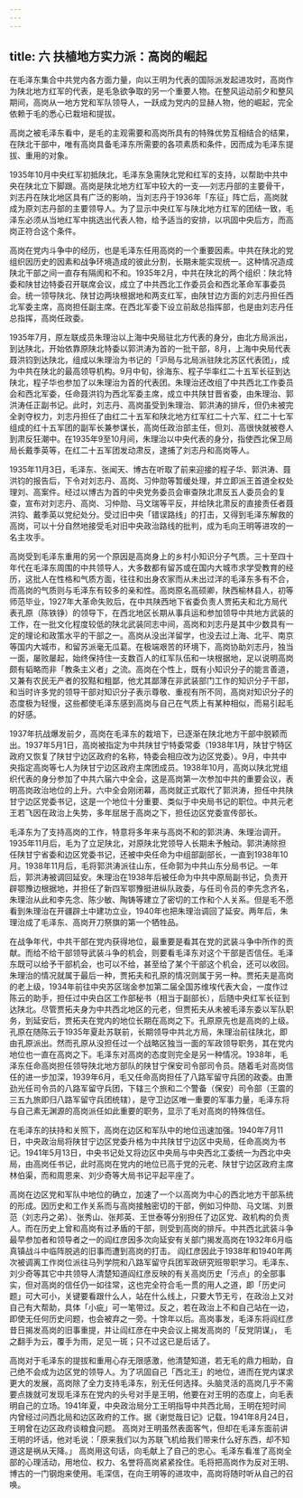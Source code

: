 ```yaml
---
---
---
```

title: 六  扶植地方实力派：高岗的崛起
---

在毛泽东集合中共党内各方面力量，向以王明为代表的国际派发起进攻时，高岗作为陕北地方红军的代表，是毛急欲争取的另一个重要人物。在整风运动前夕和整风期间，高岗从一地方党和军队领导人，一跃成为党内的显赫人物，他的崛起，完全依赖于毛的悉心已栽培和提拔。

高岗之被毛泽东看中，是毛的主观需要和高岗所具有的特殊优势互相结合的结果，在陕北干部中，唯有高岗具备毛泽东所需要的各项素质和条件，因而成为毛泽东提拔、重用的对象。

1935年10月中央红军初抵陕北，毛泽东急需陕北党和红军的支持，以帮助中共中央在陕北立下脚跟。高岗是陕北地方红军中较大的一支──刘志丹部的主要骨干，刘志丹在陕北地区具有广泛的影响，当刘志丹于1936年「东征」阵亡后，高岗就成为原刘志丹部的主要领导人。为了显示中央红军与陕北地方红军的团结一致，毛泽东必须从当地红军中挑选出代表人物，给予适当的安排，以巩固中央后方，而高岗正符合这个条件。

高岗在党内斗争中的经历，也是毛泽东任用高岗的一个重要因素。中共在陕北的党组织因历史的因素和战争环境造成的彼此分割，长期未能实现统一。这种情况造成陕北干部之间一直存有隔阂和不和。1935年2月，中共在陕北的两个组织：陕北特委和陕甘边特委召开联席会议，成立了中共西北工作委员会和西北革命军事委员会。统一领导陕北、陕甘边两块根据地和两支红军，由陕甘边方面的刘志丹担任西北军委主席，高岗担任副主席。在西北军委下设立前敌总指挥部，也是由刘志丹任总指挥，高岗任政委。 

1935年7月，原左联成员朱理治以上海中央局驻北方代表的身分，由北方局派出，到达陕北，开始依靠原陕北特委以郭洪涛为首的一批干部，8月，上海中央局代表聂洪钧到达陕北，组成以朱理治为书记的「沪局与北局派驻陕北苏区代表团」，成为中共在陕北的最高领导机构。9月中旬，徐海东、程子华率红二十五军长征到达陕北，程子华也参加了以朱理治为首的代表团。朱理治还改组了中共西北工作委员会和西北军委，任命聂洪钧为西北军委主席，成立中共陕甘晋省委，由朱理治、郭洪涛任正副书记。此时，刘志丹、高岗虽受到朱理治、郭洪涛的排斥，但仍未被完全剥夺权力，刘志丹担任了由红二十五军和陕北地方红军红二十六军、红二十七军组成的红十五军团的副军长兼参谋长，高岗任政治部主任，但刘、高很快就被卷人到肃反狂潮中。在1935年9至10月间，朱理治以中央代表的身分，指使西北保卫局局长戴季英等，在红二十五军团发动肃反，逮捕了刘志丹和高岗等人。

1935年11月3日，毛泽东、张闻天、博古在听取了前来迎接的程子华、郭洪涛、聂洪钧的报告后，下令对刘志丹、高岗、习仲勋等暂缓处理，并立即派王首道全权处理刘、高案件。经过以博古为首的中央党务委员会审查陕北肃反五人委员会的复查，宣布对刘志丹、高岗、习仲勋、马文瑞等平反，并给陕北肃反的直接责任者聂洪钧、戴季英以党纪处分。受过旧中央「错误路线」的打击，又得到毛泽东解救的高岗，可以十分自然地接受毛对旧中央政治路线的批判，成为毛向王明等进攻的一名主攻手。

高岗受到毛泽东重用的另一个原因是高岗身上的乡村小知识分子气质。三十至四十年代在毛泽东周围的中共领导人，大多数都有留苏或在国内大城市求学受教育的经历，这批人在性格和气质方面，往往和出身农家而从未出过洋的毛泽东多有不合，而高岗的气质则与毛泽东有较多的亲和性。高岗原名高硕卿，陕西榆林县人，初等师范毕业，1927年大革命失败后，在中共陕西地下省委负责人贾拓夫和北方局代表孔原（陈铁铮）的领导下，在西北地区长期从事兵运和参加领导中共地方武装的工作，在一批文化程度较低的陕北武装同志中间，高岗和刘志丹是其中少数具有一定的理论和政策水平的干部之一。高岗从没出洋留学，也没去过上海、北平、南京等国内大城市，和留苏派毫无瓜葛。在极端艰苦的环境下，高岗协助刘志丹，独当一面，屡败屡起，始终保持住一支数百人的红军队伍和一块根据地，足以说明高岗颇有韬略而非「教条主义者」之流。高岗在个性上，既有小知识分子的能言善道，又兼有农民无产者的狡黠和粗鄙，他尤其鄙薄在非武装部门工作的知识分子干部，和当时许多党的领导干部对知识分子表示尊敬、重视有所不同，高岗对知识分子的态度极为轻慢，这些都使毛泽东感到高岗与自己在气质上有某种相似，而易引起毛的好感。

1937年抗战爆发前夕，高岗在毛泽东的栽培下，已逐渐在陕北地方干部中脱颖而出。1937年5月1日，高岗被指定为中共陕甘宁特委常委（1938年1月，陕甘宁特区政府又恢复了陕甘宁边区政府的名称，特委会相应改为边区党委）。9月，中共中央指定高岗等七人为陕甘宁边区政府主席团成员。1938年10月，高岗以陕北党组织代表的身分参加了中共六届六中全会，这是高岗第一次参加中共的重要会议，表明高岗政治地位的上升。六中全会刚闭幕，高岗就正式取代了郭洪涛，担任中共陕甘宁边区党委书记，这是一个地位十分重要、类似于中央局书记的职位。中共元老王若飞因在政治上失势，多年屈居于高岗之下，担任边区党委宣传部长。

毛泽东为了支持高岗的工作，特意将多年来与高岗不和的郭洪涛、朱理治调开。1935年11月后，毛为了立足陕北，对原陕北党领导人长期未予触动。郭洪涛除担任陕甘宁省委和边区党委书记，还被中央任命为中组部副部长，一直到1938年10月。1938年11月后，毛将郭洪涛派往山东，任命郭为中共山东分局书记。一年后，郭洪涛被调回延安。朱理治在1938年后被任命为中共中原局副书记，负责开辟鄂豫边根据地，并担任了新四军鄂豫挺进纵队政委，与任司令员的李先念齐名，朱理治从此和李先念、陈少敏、陶铸等建立了密切的工作和个人关系。但是毛不愿看到朱理治在开疆辟土中建功立业，1940年也把朱理治调回了延安。两年后，朱理治成了毛泽东、高岗开刀祭旗的第一个牺牲品。

在战争年代，中共干部在党内获得地位，最重要是看其在党的武装斗争中所作的贡献。而给不给干部领导武装斗争的机会，则要看毛泽东对这个干部是否信任。毛泽东既可以给予干部机会，也可以不给，甚至给了某个干部这个机会，还可以收回。朱理治的情况就属于最后一种，贾拓夫和孔原的情况则属于另一种。贾拓夫是高岗的老上级，1934年前往中央苏区瑞金参加第二届全国苏维埃代表大会，一度作过陈云的助手，担任过中央白区工作部秘书（相当于副部长），后随中央红军长征到达陕北。尽管贾拓夫身为中共西北地区的元老，但贾拓夫从未被毛泽东委以军队职务，到延安后，贾拓夫在党内的地位长期在高岗之下。孔原原先也是高岗的上级。孔原在随陈云于1935年夏赴苏联前，长期领导中共北方局，朱理治前往陕北，即由孔原派出。然而孔原从没担任过一个战略区独当一面的军政领导职务，其在党内地位也一直在高岗之下。毛泽东对高岗的态度则完全是另一种情况。1938年，毛泽东任命高岗担任领导陕北地方部队的陕甘宁保安司令部司令员。随着毛对高岗信任的进一步加深，1939年6月，毛又任命高岗担任了八路军留守兵团的政委。由萧劲光任司令员的八路军留守兵团，下辖三个旅和二个警备（保安）司令部（王震的三五九旅即归八路军留守兵团统辖），是守卫边区唯一重要的军事力量，毛泽东将与自己素无渊源的高岗派任如此重要的职务，显示了毛对高岗的特殊信任。

在毛泽东的扶持和关照下，高岗在边区和军队中的地位迅速加强。1940年7月11日，中央政治局将陕甘宁边区党委升格为中共陕甘宁边区中央局，任命高岗为书记。1941年5月13日，中央书记处又将边区中央局与中央西北工委统一为西北中央局，由高岗任书记，此时高岗在党内的地位已高于党的元老、陕甘宁边区政府主席林伯渠，而和周恩来、刘少奇等大局书记平起平座了。

高岗在边区党和军队中地位的确立，加速了一个以高岗为中心的西北地方干部系统的形成。因历史和工作关系而与高岗接触密切的干部，例如习仲勋、马文瑞、刘景范（刘志丹之弟）、张秀山、张邦英、王世泰等分别担任了边区党、政机构的负责人。而在历史上曾和高岗有过矛盾的干部，则受到高岗的排斥。中共西北武装斗争最早参加者和领导者之一的阎红彦因多次向延安有关部门揭发高岗在1932年6月临真镇战斗中临阵脱逃的旧事而遭到高岗的打击。  阎红彦因此于1938年和1940年两次被调离工作岗位派往马列学院和八路军留守兵团军政研究班带职学习。毛泽东、刘少奇等其它中共领导人清楚知道阎红彦反映的有关高岗历史「污点」的全部事实，但对高岗的信任仍一如往常，这也完全符合毛一贯的用人之道，即「历史问题」可大可小，关键要看跟什么人，站在什么线上，只要大节无亏，在政治上又对自己有大帮助，具体「小疵」可一笔带过。反之，若在政治上不和自己站在一边，即使无任何历史问题，也会被弃之一旁。十馀年以后。高岗事发，毛泽东将阎红彦昔日揭发高岗的旧事重提，并让阎红彦在中央会议上揭发高岗的「反党阴谋」， 毛之翻手为云，覆手为雨，足见一斑；只不过这已是后话了。

高岗对于毛泽东的提拔和重用心存无限感激，他清楚知道，若无毛的鼎力相助，自己绝不会成为边区党的领导人。为了巩固自己「西北王」的地位，进而在党内谋求更大的发展，高岗除了全力支持毛泽东，别无任何选择。头脑灵活的高岗几乎不需要点拨就可发现毛泽东在党内的头号对手是王明，他要在对王明的态度上，向毛表明自己的立场。1941年夏，中央政治局分工王明指导中共西北局，王明在短时间内曾经过问西北局和边区政府的工作。据《谢觉哉日记》记载，1941年8月24日，王明曾在边区政府谈粮食问题。 高岗对王明虽然表面客气，但却在毛泽东面前讲王明的坏话，他对毛说：「原来我们以为苏联飞机给我们带来什么好东西，却不知道这是祸从天降。」 高岗用这句话，向毛献上了自己的忠心。毛泽东看准了高岗全部的心理活动，用地位、权力、名誉将高岗紧紧拴住。毛将把高岗作为反对王明、博古的一门钢炮来使用。毛深信，在向王明等的进攻中，高岗将随时听从自己的召唤。
